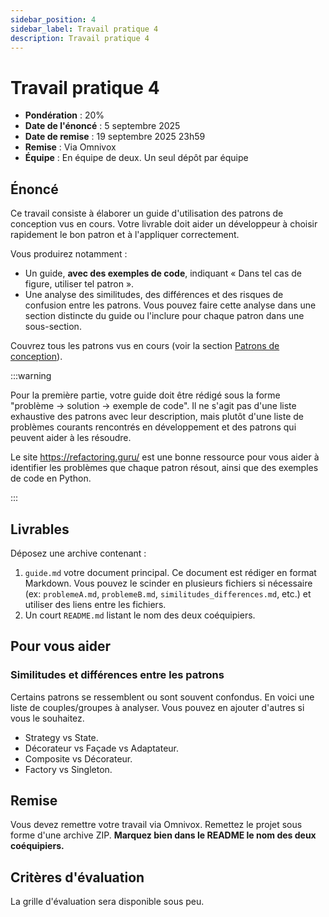 ```yaml
---
sidebar_position: 4
sidebar_label: Travail pratique 4
description: Travail pratique 4
---
```


# Travail pratique 4

- **Pondération** : 20%
- **Date de l'énoncé** : 5 septembre 2025
- **Date de remise** : 19 septembre 2025 23h59
- **Remise** : Via Omnivox
- **Équipe** : En équipe de deux. Un seul dépôt par équipe

## Énoncé

Ce travail consiste à élaborer un guide d'utilisation des patrons de conception vus en
cours. Votre livrable doit aider un développeur à choisir rapidement le bon
patron et à l'appliquer correctement.

Vous produirez notamment :

- Un guide, **avec des exemples de code**, indiquant « Dans tel cas de figure, utiliser tel patron ».
- Une analyse des similitudes, des différences et des risques de confusion
  entre les patrons. Vous pouvez faire cette analyse dans une section distincte
  du guide ou l'inclure pour chaque patron dans une sous-section.

Couvrez tous les patrons vus en cours (voir la section [Patrons de
conception](../notes_de_cours/patron_conception)).

:::warning

Pour la première partie, votre guide doit être rédigé sous la forme "problème -> solution -> exemple de code".
Il ne s'agit pas d'une liste exhaustive des patrons avec leur description, mais
plutôt d'une liste de problèmes courants rencontrés en développement et des
patrons qui peuvent aider à les résoudre.

Le site https://refactoring.guru/ est une bonne ressource pour vous aider à identifier
les problèmes que chaque patron résout, ainsi que des exemples de code en Python.

:::

## Livrables

Déposez une archive contenant :

1. `guide.md` votre document principal. Ce document est rédiger en format
   Markdown. Vous pouvez le scinder en plusieurs fichiers si nécessaire (ex:
   `problemeA.md`, `problemeB.md`, `similitudes_differences.md`, etc.) et
   utiliser des liens entre les fichiers.
2. Un court `README.md` listant le nom des deux coéquipiers.

## Pour vous aider

### Similitudes et différences entre les patrons

Certains patrons se ressemblent ou sont souvent confondus. En voici une liste
de couples/groupes à analyser. Vous pouvez en ajouter d'autres si vous le
souhaitez.

- Strategy vs State.
- Décorateur vs Façade vs Adaptateur.
- Composite vs Décorateur.
- Factory vs Singleton.

## Remise

Vous devez remettre votre travail via Omnivox. Remettez le projet sous forme d'une archive ZIP.
**Marquez bien dans le README le nom des deux coéquipiers.**

## Critères d'évaluation

La grille d'évaluation sera disponible sous peu.